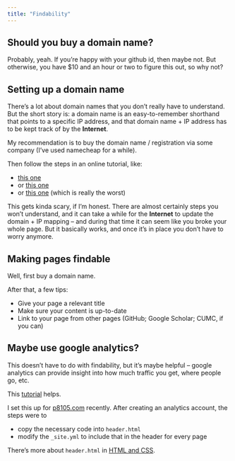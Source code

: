```yaml
---
title: "Findability"
---
```


## Should you buy a domain name?

Probably, yeah. If you're happy with your github id, then maybe not. But otherwise, you have $10 and an hour or two to figure this out, so why not?

## Setting up a domain name

There's a lot about domain names that you don't really have to understand. But the short story is: a domain name is an easy-to-remember shorthand that points to a specific IP address, and that domain name + IP address has to be kept track of by the **Internet**.

My recommendation is to buy the domain name / registration via some company (I've used namecheap for a while).

Then follow the steps in an online tutorial, like:

* [this one](https://blog.brooke.science/posts/custom-domain-hosting-with-github-and-namecheap/)
* or [this one](https://www.namecheap.com/support/knowledgebase/article.aspx/9645/2208/how-do-i-link-my-domain-to-github-pages)
* or [this one](https://help.github.com/en/github/working-with-github-pages/managing-a-custom-domain-for-your-github-pages-site#configuring-a-subdomain) (which is really the worst)

This gets kinda scary, if I'm honest. There are almost certainly steps you won't understand, and it can take a while for the **Internet** to update the domain + IP mapping -- and during that time it can seem like you broke your whole page. But it basically works, and once it's in place you don't have to worry anymore. 


## Making pages findable

Well, first buy a domain name.

After that, a few tips:

* Give your page a relevant title
* Make sure your content is up-to-date
* Link to your page from other pages (GitHub; Google Scholar; CUMC, if you can)


## Maybe use google analytics?

This doesn't have to do with findability, but it's maybe helpful -- google analytics can provide insight into how much traffic you get, where people go, etc. 

This [tutorial](https://stackoverflow.com/questions/41376989/how-to-include-google-analytics-in-an-rmarkdown-generated-github-page) helps.

I set this up for [p8105.com](https://p8105.com) recently. After creating an analytics account, the steps were to 

* copy the necessary code into `header.html`
* modify the `_site.yml` to include that in the header for every page

There's more about `header.html` in [HTML and CSS](html_and_css.html).
